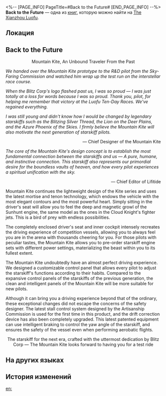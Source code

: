 <%-- [PAGE_INFO]
PageTitle=#Back to the Future#
[END_PAGE_INFO] --%>
{{Дополнить}}
{{Книга Инфобокс
|id           = 117
|partIds      = 190259
|Название     = 
|Изображение  = Иконка Пергамент Сяньчжоу.png
|Мир          = The Xianzhou Luofu
|Томов        = 1
|Автор        = <!--нужно добавить-->
|Описание     = A new advertisement for civilian starskiffs launched by Xianzhou's starskiff brand Blitz.
|Том1         = {{tx}}
|Источник1    = {{tx|Отсутствует источник}}
|Персонажи    = 
|Фракции      = 
}}
'''Back to the Future''' — одна из [[Книги|книг]], которую можно найти на [[The Xianzhou Luofu]].

==Локация==
{{Отметка карты|<!--название карты-->|<!--id отметки-->}}

==Back to the Future==
<div align="center">Mountain Kite, An Unbound Traveler From the Past</div>

''We handed over the Mountain Kite prototype to the R&D pilot from the Sky-Faring Commission and watched him wrap up the test run on the interstellar race course.''

''When the Blitz Corp's logo flashed past us, I was so proud &mdash; I was just totally at a loss for words because I was so proud. Thank you, pilot, for helping me remember that victory at the Luofu Ten-Day Races. We've regained everything.''

''I was still young and didn't know how I would be changed by legendary starskiffs such as the Blitzing Silver Thread, the Lion on the Deer Plains, and the Azure Phoenix of the Skies. I firmly believe the Mountain Kite will also motivate the next generation of starskiff pilots.''<br /><div align="right"> &mdash; Chief Designer of the Mountain Kite</div>

''The core of the Mountain Kite's design concept is to establish the most fundamental connection between the starskiffs and us &mdash; A pure, humane, and instinctive connection. This starskiff also represents our primordial desire for the boundless vaults of heaven, and how every pilot experiences a spiritual unification with the sky.''<br /><div align="right"> &mdash; Chief Editor of Lifitide</div>

Mountain Kite continues the lightweight design of the Kite series and uses the latest mortise and tenon technology, which endows the vehicle with the most elegant contours and the most powerful heart. Simply sitting in the driver's seat will allow you to feel the deep and magnetic growl of the Sunhunt engine, the same model as the ones in the Cloud Knight's fighter jets. This is a bird of prey with endless possibilities.

The completely enclosed driver's seat and inner cockpit intensely recreates the driving experience of competition vessels, allowing you to always feel you are in the arena with thousands cheering for you. For those pilots with peculiar tastes, the Mountain Kite allows you to pre-order starskiff engine sets with different power settings, materializing the beast within you to its fullest extent.

The Mountain Kite undoubtedly have an almost perfect driving experience. We designed a customizable control panel that allows every pilot to adjust the starskiff's functions according to their habits. Compared to the expansive control panels of the starskiffs of the previous generation, the clean and intelligent panels of the Mountain Kite will be more suitable for new pilots.

Although it can bring you a driving experience beyond that of the ordinary, these exceptional changes did not escape the concerns of the safety designer. The latest stall control system designed by the Artisanship Commission is used for the first time in this product, and the drift correction device has also been completely upgraded. This latest patented equipment can use intelligent braking to control the yaw angle of the starskiff, and ensures the safety of the vessel even when performing aerobatic flights.

<div align="center">The starskiff for the next era, crafted with the uttermost dedication by Blitz Corp &mdash; The Mountain Kite looks forward to having you for a test ride</div>

==На других языках==
{{На других языках
|en   = Back to the Future
|zhs  = 回到未来
|zht  = 回到未來
|ja   = バック・トゥ・ザ・未来
|ko   = 미래로의 귀환
|es   = Retorno al futuro
|fr   = Retour vers le futur
|ru   = Назад в будущее
|th   = กลับสู่อนาคต
|vi   = Về Đến Tương Lai
|de   = Rückkehr in die Zukunft
|id   = Kembali ke Masa Depan
|pt   = Retorno para o Futuro
}}

==История изменений==
{{История изменений|3.5}}

[[en:]]